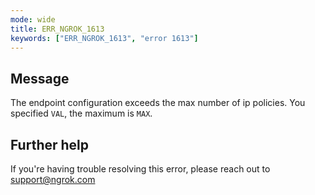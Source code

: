 ```yaml
---
mode: wide
title: ERR_NGROK_1613
keywords: ["ERR_NGROK_1613", "error 1613"]
---
```


## Message

The endpoint configuration exceeds the max number of ip policies. You specified `VAL`, the maximum is `MAX`.

## Further help

If you're having trouble resolving this error, please reach out to [support@ngrok.com](mailto:support@ngrok.com?subject=Help%20with%20ERR_NGROK_1613)

